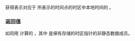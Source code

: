 {{cpp/chrono/zoned_time/title|operator local_time&lt;duration&gt;|get_local_time}}
{{cpp/chrono/zoned_time/navbar}}
{{dcl begin}}
{{dcl|since=c++20|
std::chrono::local_time&lt;duration&gt; get_local_time() const;
}}
{{dcl|since=c++20|
explicit operator std::chrono::local_time&lt;duration&gt;() const;
}}
{{dcl end}}

获得表示对应于 {{c|*this}} 所表示的时间点的时区中本地时间的 {{c|std::chrono::local_time&lt;duration&gt;}}。

=== 返回值 ===
如同用 {{c|zone-&gt;to_local(get_sys_time())}} 计算的 {{c|std::chrono::local_time&lt;duration&gt;}}，其中 {{tt|zone}} 是保有存储的时区指针的非静态数据成员。

{{langlinks|en|es|ja|ru}}
